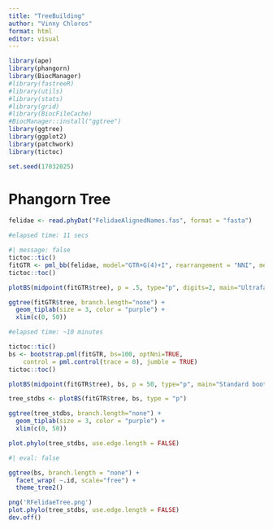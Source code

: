 ```yaml
---
title: "TreeBuilding"
author: "Vinny Chloros"
format: html
editor: visual
---
```


```r
library(ape)
library(phangorn)
library(BiocManager)
#library(fastreeR)
#library(utils)
#library(stats)
#library(grid)
#library(BiocFileCache)
#BiocManager::install("ggtree")
library(ggtree)
library(ggplot2)
library(patchwork)
library(tictoc)

set.seed(17032025)
```

# Phangorn Tree

```r
felidae <- read.phyDat("FelidaeAlignedNames.fas", format = "fasta")
```

```r
#elapsed time: 11 secs

#| message: false
tictoc::tic()
fitGTR <- pml_bb(felidae, model="GTR+G(4)+I", rearrangement = "NNI", method = "ultrametric")
tictoc::toc()
```

```r
plotBS(midpoint(fitGTR$tree), p = .5, type="p", digits=2, main="Ultrafast bootstrap")
```

```r
ggtree(fitGTR$tree, branch.length="none") +
  geom_tiplab(size = 3, color = "purple") +
  xlim(c(0, 50))
```

```r
#elapsed time: ~10 minutes

tictoc::tic()
bs <- bootstrap.pml(fitGTR, bs=100, optNni=TRUE,
    control = pml.control(trace = 0), jumble = TRUE)
tictoc::toc()
```


```r
plotBS(midpoint(fitGTR$tree), bs, p = 50, type="p", main="Standard bootstrap")

tree_stdbs <- plotBS(fitGTR$tree, bs, type = "p")

ggtree(tree_stdbs, branch.length="none") +
  geom_tiplab(size = 3, color = "purple") +
  xlim(c(0, 50))

plot.phylo(tree_stdbs, use.edge.length = FALSE)

```


```r
#| eval: false

ggtree(bs, branch.length = "none") + 
  facet_wrap( ~.id, scale="free") + 
  theme_tree2()
```

```r
png('RFelidaeTree.png')
plot.phylo(tree_stdbs, use.edge.length = FALSE)
dev.off()
```
